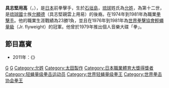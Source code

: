 {{Infobox_Boxer
|name=具志堅用高
|image=Yōkō Gushiken, Mar. 2003.jpg
|realname=具志堅用高
|nickname=Fierce Eagle
|weight=[[輕蠅量級|輕蠅量級]]
|nationality= {{JPN}} 
|birth_date={{Birth date and age|1955|6|26|mf=y}}
|death_date=
|birth_place=[[美國統治琉球時期|美國託管琉球]] [[石垣島|石垣島]]
|home=[[東京市|東京市]]
|style=[[左撇子|左撇子]]  
|total=24
|wins=23
|KO=15
|losses=1
|draws=0
|no contests= 0
|}}

'''具志堅用高'''（{{jpn|j=具志堅 用高|hg=ぐしけん ようこう|rm=Gushiken Yōkō}}，{{bd|1955年|6月26日|||G}}），是[[日本|日本]]前拳擊手，生於[[石垣島|石垣島]]，[[琉球|琉球]]姓氏為[[允姓|允姓]]，為{{link-ja|允氏具志堅家|允氏具志堅家}}第十二世，是[[琉球國|琉球國]]士族[[允顯德|允顯德]]（具志堅親雲上用易）的後裔。在1974年到1981年為職業[[拳擊手|拳擊手]]。他的職業生涯戰績為23勝1負，並且在1976年到1981年為[[世界拳擊協會|世界拳擊協會]][[輕蠅量級|輕蠅量級]]（Jr. flyweight）的冠軍。他曾於1979年推出個人音樂大碟「拳」。

==節目嘉賓==
* 2011年：《{{tsl|ja|冒險JAPAN!關ジャニ∞MAP|冒險JAPAN}}》

{{日本職業體育大獎}}

{{Authority control}}

{{DEFAULTSORT:Gushiken Yōkō}}
[[Category:日本拳击运动员|G]]
[[Category:冲绳县出身人物|G]]
[[Category:允姓|Category:允姓]]
[[Category:太田製作|Category:太田製作]]
[[Category:日本職業體育大獎得獎者|Category:日本職業體育大獎得獎者]]
[[Category:轻蝇量级拳击运动员|Category:轻蝇量级拳击运动员]]
[[Category:世界轻蝇量级拳王|Category:世界轻蝇量级拳王]]
[[Category:世界拳击协会拳王|Category:世界拳击协会拳王]]